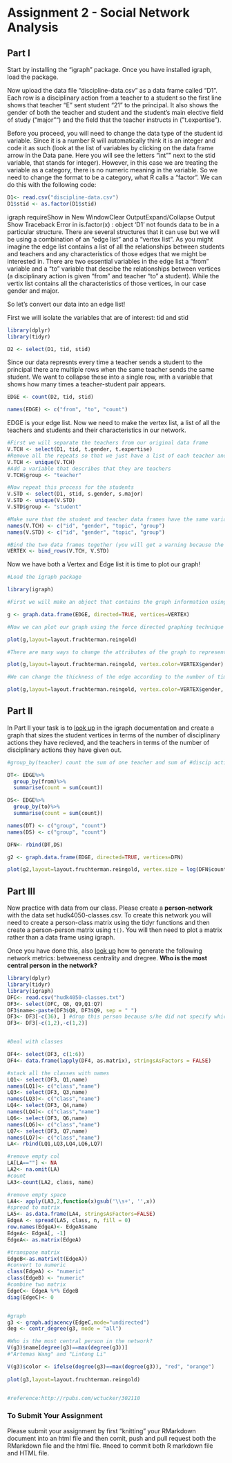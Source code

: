 # Assignment 2 - Social Network Analysis

## Part I
Start by installing the "igraph" package. Once you have installed igraph, load the package.

Now upload the data file "discipline-data.csv" as a data frame called "D1". Each row is a disciplinary action from a teacher to a student so the first line shows that teacher "E" sent student "21" to the principal. It also shows the gender of both the teacher and student and the student's main elective field of study ("major"") and the field that the teacher instructs in ("t.expertise").

Before you proceed, you will need to change the data type of the student id variable. Since it is a number R will automatically think it is an integer and code it as such (look at the list of variables by clicking on the data frame arrow in the Data pane. Here you will see the letters "int"" next to the stid variable, that stands for integer). However, in this case we are treating the variable as a category, there is no numeric meaning in the variable. So we need to change the format to be a category, what R calls a "factor". We can do this with the following code:

```r
D1<- read.csv("discipline-data.csv")
D1$stid <- as.factor(D1$stid)
```

igraph requireShow in New WindowClear OutputExpand/Collapse Output
 Show Traceback
Error in is.factor(x) : object 'D1' not founds data to be in a particular structure. There are several structures that it can use but we will be using a combination of an "edge list" and a "vertex list". As you might imagine the edge list contains a list of all the relationships between students and teachers and any characteristics of those edges that we might be interested in. There are two essential variables in the edge list a "from" variable and a "to" variable that descibe the relationships between vertices (a disciplinary action is given "from" and teacher "to" a student). While the vertix list contains all the characteristics of those vertices, in our case gender and major.

So let's convert our data into an edge list!

First we will isolate the variables that are of interest: tid and stid

```r
library(dplyr)
library(tidyr)

D2 <- select(D1, tid, stid)
```

Since our data represnts every time a teacher sends a student to the principal there are multiple rows when the same teacher sends the same student. We want to collapse these into a single row, with a variable that shows how many times a teacher-student pair appears.

```r

EDGE <- count(D2, tid, stid)

names(EDGE) <- c("from", "to", "count")

```

EDGE is your edge list. Now we need to make the vertex list, a list of all the teachers and students and their characteristics in our network.

```r

#First we will separate the teachers from our original data frame
V.TCH <- select(D1, tid, t.gender, t.expertise)
#Remove all the repeats so that we just have a list of each teacher and their characteristics
V.TCH <- unique(V.TCH)
#Add a variable that describes that they are teachers
V.TCH$group <- "teacher"

#Now repeat this process for the students
V.STD <- select(D1, stid, s.gender, s.major)
V.STD <- unique(V.STD)
V.STD$group <- "student"

#Make sure that the student and teacher data frames have the same variables names
names(V.TCH) <- c("id", "gender", "topic", "group")
names(V.STD) <- c("id", "gender", "topic", "group")

#Bind the two data frames together (you will get a warning because the teacher data frame has 5 types of id (A,B,C,D,E) and the student has 25 (1-30), this isn't a problem)
VERTEX <- bind_rows(V.TCH, V.STD)


```

Now we have both a Vertex and Edge list it is time to plot our graph!

```r
#Load the igraph package

library(igraph)

#First we will make an object that contains the graph information using our two dataframes EDGE and VERTEX. Notice that we have made "directed = TRUE" - our graph is directed since discipline is being given from a teacher to a student.

g <- graph.data.frame(EDGE, directed=TRUE, vertices=VERTEX)

#Now we can plot our graph using the force directed graphing technique - our old friend Fruchertman-Reingold!

plot(g,layout=layout.fruchterman.reingold)

#There are many ways to change the attributes of the graph to represent different characteristics of the newtork. For example, we can color the nodes according to gender.

plot(g,layout=layout.fruchterman.reingold, vertex.color=VERTEX$gender)

#We can change the thickness of the edge according to the number of times a particular teacher has sent a particular student to the principal.

plot(g,layout=layout.fruchterman.reingold, vertex.color=VERTEX$gender, edge.width=EDGE$count)


````

## Part II

In Part II your task is to [look up](http://igraph.org/r/) in the igraph documentation and create a graph that sizes the student vertices in terms of the number of disciplinary actions they have recieved, and the teachers in terms of the number of disciplinary actions they have given out.

```r
#group_by(teacher) count the sum of one teacher and sum of #discip actions 

DT<- EDGE%>% 
  group_by(from)%>%
  summarise(count = sum(count))

DS<- EDGE%>%
  group_by(to)%>%
  summarise(count = sum(count))

names(DT) <- c("group", "count")
names(DS) <- c("group", "count")

DFN<- rbind(DT,DS)

g2 <- graph.data.frame(EDGE, directed=TRUE, vertices=DFN)

plot(g2,layout=layout.fruchterman.reingold, vertex.size = log(DFN$count)*15)


```


## Part III

Now practice with data from our class. Please create a **person-network** with the data set hudk4050-classes.csv. To create this network you will need to create a person-class matrix using the tidyr functions and then create a person-person matrix using `t()`. You will then need to plot a matrix rather than a data frame using igraph.

Once you have done this, also [look up](http://igraph.org/r/) how to generate the following network metrics: betweeness centrality and dregree. **Who is the most central person in the network?**

```r
library(dplyr)
library(tidyr)
library(igraph)
DFC<- read.csv("hudk4050-classes.txt")
DF3<- select(DFC, Q8, Q9,Q1:Q7)
DF3$name<-paste(DF3$Q8, DF3$Q9, sep = " ")
DF3<- DF3[-c(36), ] #drop this person because s/he did not specify which class
DF3<- DF3[-c(1,2),-c(1,2)]


#Deal with classes

DF4<- select(DF3, c(1:6))  
DF4<- data.frame(lapply(DF4, as.matrix), stringsAsFactors = FALSE)

#stack all the classes with names
LQ1<- select(DF3, Q1,name)
names(LQ1)<- c("class","name")
LQ3<- select(DF3, Q3,name)
names(LQ3)<- c("class","name")
LQ4<- select(DF3, Q4,name)
names(LQ4)<- c("class","name")
LQ6<- select(DF3, Q6,name)
names(LQ6)<- c("class","name")
LQ7<- select(DF3, Q7,name)
names(LQ7)<- c("class","name")
LA<- rbind(LQ1,LQ3,LQ4,LQ6,LQ7)

#remove empty col
LA[LA==""] <- NA
LA2<- na.omit(LA)
#count
LA3<-count(LA2, class, name)

#remove empty space
LA4<- apply(LA3,2,function(x)gsub('\\s+', '',x))
#spread to matrix
LA5<- as.data.frame(LA4, stringsAsFactors=FALSE)
EdgeA <- spread(LA5, class, n, fill = 0)
row.names(EdgeA)<- EdgeA$name
EdgeA<- EdgeA[, -1]
EdgeA<- as.matrix(EdgeA)

#transpose matrix
EdgeB<-as.matrix(t(EdgeA))
#convert to numeric
class(EdgeA) <- "numeric"
class(EdgeB) <- "numeric"
#combine two matrix
EdgeC<- EdgeA %*% EdgeB
diag(EdgeC)<- 0


#graph
g3 <- graph.adjacency(EdgeC,mode="undirected")
deg <- centr_degree(g3, mode = "all")

#Who is the most central person in the network?
V(g3)$name[degree(g3)==max(degree(g3))]
#"Artemas Wang" and "Lintong Li"

V(g3)$color <- ifelse(degree(g3)==max(degree(g3)), "red", "orange")
                                
plot(g3,layout=layout.fruchterman.reingold)


#reference:http://rpubs.com/wctucker/302110 

```




### To Submit Your Assignment

Please submit your assignment by first "knitting" your RMarkdown document into an html file and then comit, push and pull request both the RMarkdown file and the html file. #need to commit both R markdown file and HTML file. 
